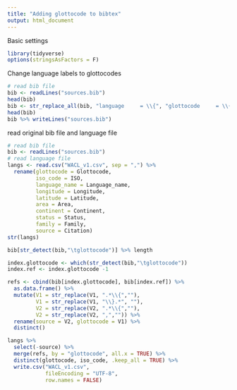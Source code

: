 ```yaml
---
title: "Adding glottocode to bibtex"
output: html_document
---
```


Basic settings
```r
library(tidyverse)
options(stringsAsFactors = F)
```

Change language labels to glottocodes
```r
# read bib file
bib <- readLines("sources.bib")
head(bib)
bib <- str_replace_all(bib, "language     = \\{", "glottocode     = \\{")
head(bib)
bib %>% writeLines("sources.bib")
```


read original bib file and language file
```r
# read bib file
bib <- readLines("sources.bib")
# read language file
langs <- read.csv("WACL_v1.csv", sep = ",") %>%
  rename(glottocode = Glottocode,
         iso_code = ISO,
         language_name = Language_name,
         longitude = Longitude,
         latitude = Latitude,
         area = Area,
         continent = Continent,
         status = Status,
         family = Family,
         source = Citation)
str(langs)
```

```r
bib[str_detect(bib,"\tglottocode")] %>% length
```
```r
index.glottocode <- which(str_detect(bib,"\tglottocode"))
index.ref <- index.glottocode -1
```

```r
refs <- cbind(bib[index.glottocode], bib[index.ref]) %>%
  as.data.frame() %>%
  mutate(V1 = str_replace(V1, ".*\\{",""),
         V1 = str_replace(V1, "\\}.*", ""),
         V2 = str_replace(V2, ".*\\{",""),
         V2 = str_replace(V2, ",","")) %>%
  rename(source = V2, glottocode = V1) %>% 
  distinct()
```


```r
langs %>%
  select(-source) %>%
  merge(refs, by = "glottocode", all.x = TRUE) %>%
  distinct(glottocode, iso_code, .keep_all = TRUE) %>%
  write.csv("WACL_v1.csv",
            fileEncoding = "UTF-8",
            row.names = FALSE)
```
